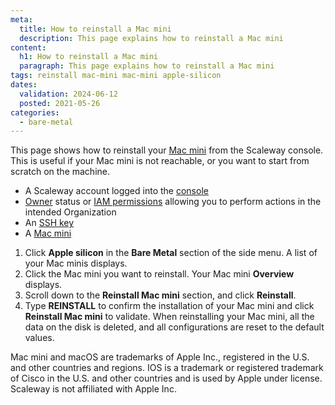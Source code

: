 ```yaml
---
meta:
  title: How to reinstall a Mac mini
  description: This page explains how to reinstall a Mac mini
content:
  h1: How to reinstall a Mac mini
  paragraph: This page explains how to reinstall a Mac mini
tags: reinstall mac-mini mac-mini apple-silicon 
dates:
  validation: 2024-06-12
  posted: 2021-05-26
categories:
  - bare-metal
---
```


This page shows how to reinstall your [Mac mini](/bare-metal/apple-silicon/concepts/#mac-mini) from the Scaleway console. This is useful if your Mac mini is not reachable, or you want to start from scratch on the machine.

<Macro id="requirements" />

- A Scaleway account logged into the [console](https://console.scaleway.com/)
- [Owner](/identity-and-access-management/iam/concepts/#owner) status or [IAM permissions](/identity-and-access-management/iam/concepts/#permission) allowing you to perform actions in the intended Organization
- An [SSH key](/identity-and-access-management/organizations-and-projects/how-to/create-ssh-key/)
- A [Mac mini](/bare-metal/apple-silicon/how-to/create-mac-mini/)

1. Click **Apple silicon** in the **Bare Metal** section of the side menu. A list of your Mac minis displays.
    <Lightbox src="scaleway-apple-silicon-dashboard.webp" alt="" />
2. Click the Mac mini you want to reinstall. Your Mac mini **Overview** displays.
3. Scroll down to the **Reinstall Mac mini** section, and click **Reinstall**.
4. Type **REINSTALL** to confirm the installation of your Mac mini and click **Reinstall Mac mini** to validate.
    <Message type="important">
      When reinstalling your Mac mini, all the data on the disk is deleted, and all configurations are reset to the default values.
    </Message>

<Message type="note">
  Mac mini and macOS are trademarks of Apple Inc., registered in the U.S. and other countries and regions. IOS is a trademark or registered trademark of Cisco in the U.S. and other countries and is used by Apple under license. Scaleway is not affiliated with Apple Inc.
</Message>